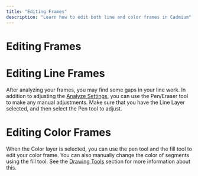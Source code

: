 ```yaml
---
title: "Editing Frames"
description: "Learn how to edit both line and color frames in Cadmium"
---
```


# Editing Frames

# Editing Line Frames

After analyzing your frames, you may find some gaps in your line work. In addition to adjusting the [Analyze Settings](/analyzing-frames), you can use the Pen/Eraser tool to make any manual adjustments. Make sure that you have the Line Layer selected, and then select the Pen tool to adjust. 

# Editing Color Frames

When the Color layer is selected, you can use the pen tool and the fill tool to edit your color frame. You can also manually change the color of segments using the fill tool. See the [Drawing Tools](/drawing-tools) section for more information about this.
